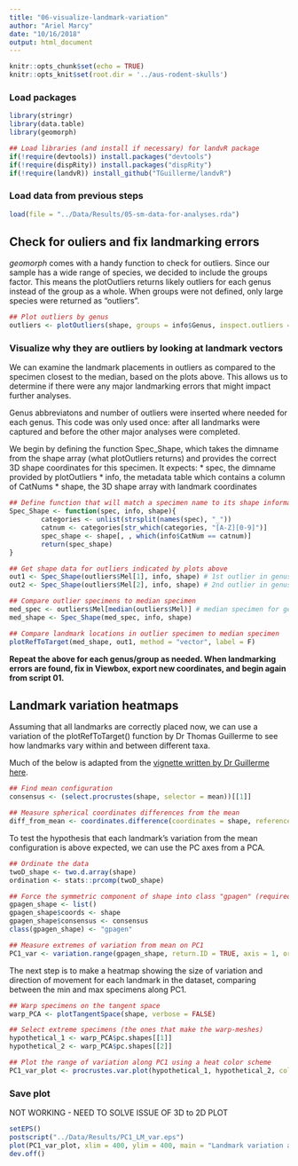 ```yaml
---
title: "06-visualize-landmark-variation"
author: "Ariel Marcy"
date: "10/16/2018"
output: html_document
---
```


```r
knitr::opts_chunk$set(echo = TRUE)
knitr::opts_knit$set(root.dir = '../aus-rodent-skulls')
```

### Load packages
```r
library(stringr)
library(data.table)
library(geomorph)

## Load libraries (and install if necessary) for landvR package
if(!require(devtools)) install.packages("devtools")
if(!require(dispRity)) install.packages("dispRity")
if(!require(landvR)) install_github("TGuillerme/landvR")
```

### Load data from previous steps
```r
load(file = "../Data/Results/05-sm-data-for-analyses.rda")
```

## Check for ouliers and fix landmarking errors
_geomorph_ comes with a handy function to check for outliers. Since our sample has a wide range of species, we decided to include the groups factor. This means the plotOutliers returns likely outliers for each genus instead of the group as a whole. When groups were not defined, only large species were returned as "outliers". 
```r
## Plot outliers by genus
outliers <- plotOutliers(shape, groups = info$Genus, inspect.outliers = T)
```

### Visualize why they are outliers by looking at landmark vectors
We can examine the landmark placements in outliers as compared to the specimen closest to the median, based on the plots above. This allows us to determine if there were any major landmarking errors that might impact further analyses.

Genus abbreviatons and number of outliers were inserted where needed for each genus. This code was only used once: after all landmarks were captured and before the other major analyses were completed.

We begin by defining the function Spec_Shape, which takes the dimname from the shape array (what plotOutliers returns) and provides the correct 3D shape coordinates for this specimen. It expects:
* spec, the dimname provided by plotOutliers
* info, the metadata table which contains a column of CatNums
* shape, the 3D shape array with landmark coordinates
```r
## Define function that will match a specimen name to its shape information
Spec_Shape <- function(spec, info, shape){
        categories <- unlist(strsplit(names(spec), "_"))
        catnum <- categories[str_which(categories, "[A-Z][0-9]")]
        spec_shape <- shape[, , which(info$CatNum == catnum)]
        return(spec_shape)
}

## Get shape data for outliers indicated by plots above
out1 <- Spec_Shape(outliers$Mel[1], info, shape) # 1st outlier in genus Mel
out2 <- Spec_Shape(outliers$Mel[2], info, shape) # 2nd outlier in genus Mel

## Compare outlier specimens to median specimen
med_spec <- outliers$Mel[median(outliers$Mel)] # median specimen for genus Mel
med_shape <- Spec_Shape(med_spec, info, shape)

## Compare landmark locations in outlier specimen to median specimen
plotRefToTarget(med_shape, out1, method = "vector", label = F)
```
**Repeat the above for each genus/group as needed. When landmarking errors are found, fix in Viewbox, export new coordinates, and begin again from script 01.** 

## Landmark variation heatmaps
Assuming that all landmarks are correctly placed now, we can use a variation of the plotRefToTarget() function by Dr Thomas Guillerme to see how landmarks vary within and between different taxa. 

Much of the below is adapted from the [vignette written by Dr Guillerme here](https://cdn.rawgit.com/TGuillerme/landvR/8a6a6bd5/inst/vignettes/Landmark_partition_test.html).
```r
## Find mean configuration
consensus <- (select.procrustes(shape, selector = mean))[[1]]

## Measure spherical coordinates differences from the mean
diff_from_mean <- coordinates.difference(coordinates = shape, reference = consensus, type = "spherical")
```

To test the hypothesis that each landmark's variation from the mean configuration is above expected, we can use the PC axes from a PCA.
```r
## Ordinate the data
twoD_shape <- two.d.array(shape)
ordination <- stats::prcomp(twoD_shape)

## Force the symmetric component of shape into class "gpagen" (required for variation.range)
gpagen_shape <- list()
gpagen_shape$coords <- shape
gpagen_shape$consensus <- consensus
class(gpagen_shape) <- "gpagen"

## Measure extremes of variation from mean on PC1
PC1_var <- variation.range(gpagen_shape, return.ID = TRUE, axis = 1, ordination = ordination, type = "spherical")
```

The next step is to make a heatmap showing the size of variation and direction of movement for each landmark in the dataset, comparing between the min and max specimens along PC1.
```r
## Warp specimens on the tangent space
warp_PCA <- plotTangentSpace(shape, verbose = FALSE)

## Select extreme specimens (the ones that make the warp-meshes)
hypothetical_1 <- warp_PCA$pc.shapes[[1]]
hypothetical_2 <- warp_PCA$pc.shapes[[2]]

## Plot the range of variation along PC1 using a heat color scheme
PC1_var_plot <- procrustes.var.plot(hypothetical_1, hypothetical_2, col = heat.colors, col.val = PC1_var$range[, "radius"], labels = F)
```

### Save plot
NOT WORKING - NEED TO SOLVE ISSUE OF 3D to 2D PLOT
```r
setEPS()
postscript("../Data/Results/PC1_LM_var.eps")
plot(PC1_var_plot, xlim = 400, ylim = 400, main = "Landmark variation along PC1")
dev.off()
```
